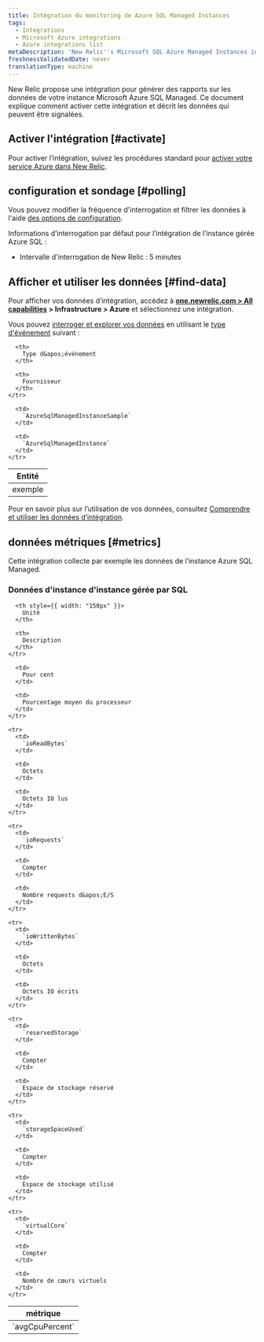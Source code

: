 ```yaml
---
title: Intégration du monitoring de Azure SQL Managed Instances
tags:
  - Integrations
  - Microsoft Azure integrations
  - Azure integrations list
metaDescription: 'New Relic''s Microsoft SQL Azure Managed Instances integration: how to install it, configure it, and understand the data it reports.'
freshnessValidatedDate: never
translationType: machine
---
```


New Relic propose une intégration pour générer des rapports sur les données de votre instance Microsoft Azure SQL Managed. Ce document explique comment activer cette intégration et décrit les données qui peuvent être signalées.

## Activer l&apos;intégration [#activate]

Pour activer l’intégration, suivez les procédures standard pour [activer votre service Azure dans New Relic](/docs/infrastructure/microsoft-azure-integrations/getting-started/activate-azure-integrations).

## configuration et sondage [#polling]

Vous pouvez modifier la fréquence d&apos;interrogation et filtrer les données à l&apos;aide [des options de configuration](/docs/integrations/new-relic-integrations/getting-started/configure-polling-frequency-data-collection-cloud-integrations).

Informations d’interrogation par défaut pour l’intégration de l’instance gérée Azure SQL :

* Intervalle d&apos;interrogation de New Relic : 5 minutes

## Afficher et utiliser les données [#find-data]

Pour afficher vos données d’intégration, accédez à <DNT>**[one.newrelic.com &gt; All capabilities](https://one.newrelic.com/all-capabilities) &gt; Infrastructure &gt; Azure**</DNT> et sélectionnez une intégration.

Vous pouvez [interroger et explorer vos données](/docs/using-new-relic/data/understand-data/query-new-relic-data) en utilisant le [type d&apos;événement](/docs/data-apis/understand-data/new-relic-data-types/#event-data) suivant :

<table>
  <thead>
    <tr>
      <th>
        Entité
      </th>

      <th>
        Type d&apos;événement
      </th>

      <th>
        Fournisseur
      </th>
    </tr>
  </thead>

  <tbody>
    <tr>
      <td>
        exemple
      </td>

      <td>
        `AzureSqlManagedInstanceSample`
      </td>

      <td>
        `AzureSqlManagedInstance`
      </td>
    </tr>
  </tbody>
</table>

Pour en savoir plus sur l’utilisation de vos données, consultez [Comprendre et utiliser les données d’intégration](/docs/infrastructure/integrations/find-use-infrastructure-integration-data).

## données métriques [#metrics]

Cette intégration collecte par exemple les données de l’instance Azure SQL Managed.

### Données d&apos;instance d&apos;instance gérée par SQL

<table>
  <thead>
    <tr>
      <th style={{ width: "275px" }}>
        métrique
      </th>

      <th style={{ width: "150px" }}>
        Unité
      </th>

      <th>
        Description
      </th>
    </tr>
  </thead>

  <tbody>
    <tr>
      <td>
        `avgCpuPercent`
      </td>

      <td>
        Pour cent
      </td>

      <td>
        Pourcentage moyen du processeur
      </td>
    </tr>

    <tr>
      <td>
        `ioReadBytes`
      </td>

      <td>
        Octets
      </td>

      <td>
        Octets IO lus
      </td>
    </tr>

    <tr>
      <td>
        `ioRequests`
      </td>

      <td>
        Compter
      </td>

      <td>
        Nombre requests d&apos;E/S
      </td>
    </tr>

    <tr>
      <td>
        `ioWrittenBytes`
      </td>

      <td>
        Octets
      </td>

      <td>
        Octets IO écrits
      </td>
    </tr>

    <tr>
      <td>
        `reservedStorage`
      </td>

      <td>
        Compter
      </td>

      <td>
        Espace de stockage réservé
      </td>
    </tr>

    <tr>
      <td>
        `storageSpaceUsed`
      </td>

      <td>
        Compter
      </td>

      <td>
        Espace de stockage utilisé
      </td>
    </tr>

    <tr>
      <td>
        `virtualCore`
      </td>

      <td>
        Compter
      </td>

      <td>
        Nombre de cœurs virtuels
      </td>
    </tr>
  </tbody>
</table>